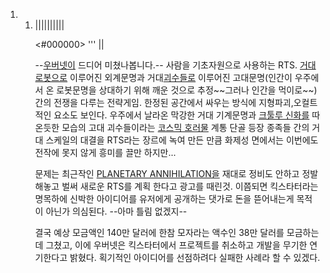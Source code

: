 ## ||||||||||<table align=center><#000000> '''{{{#white Human Resources'''}}} ||


{{{#!html
<iframe width="560" height="315" src="//www.youtube.com/embed/oNZ7oto4z4A" frameborder="0" allowfullscreen></iframe>
}}}

--[[우버넷]]이 드디어 미쳤나봅니다.-- 사람을 기초자원으로 사용하는 RTS. [[거대로봇]]으로 이루어진 외계문명과 거대[[괴수]]들로 이루어진 고대문명(인간이 우주에서 온 로봇문명을 상대하기 위해 깨운 것으로 추정~~그러나 인간을 먹이로~~)간의 전쟁을 다루는 전략게임.  한정된 공간에서 싸우는 방식에 지형파괴,오컬트적인 요소도 보인다. 우주에서 날라온 막강한 거대 기계문명과 [[크툴루 신화]]를 따온듯한 모습의 고대 괴수들이라는 [[코스믹 호러]]물 계통 단골 등장 종족들 간의 거대 스케일의 대결을 RTS라는 장르에 녹여 만든 만큼 화제성 면에서는 이번에도 전작에 못지 않게 흥미를 끌만 하지만...

문제는 최근작인 [[PLANETARY ANNIHILATION]]을 재대로 정비도 안하고 정발 해놓고 벌써 새로운 RTS를 계획 한다고 광고를 때린것. 이쯤되면 킥스타터라는 명목하에 신박한 아이디어를 유저에게 공개하는 댓가로 돈을 뜯어내는게 목적이 아닌가 의심된다. --아마 틀림 없겠지--

결국 예상 모금액인 140만 달러에 한참 모자라는 액수인 38만 달러를 모금하는데 그쳤고, 이에 우버넷은 킥스타터에서 프로젝트를 취소하고 개발을 무기한 연기한다고 밝혔다. 획기적인 아이디어를 선점하려다 실패한 사례라 할 수 있겠다. 

